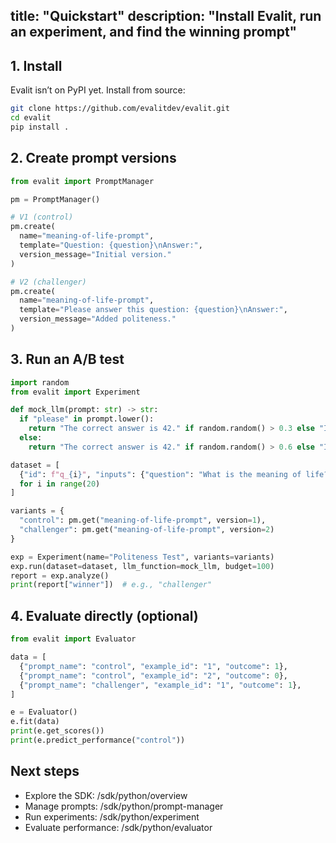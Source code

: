 title: "Quickstart"
description: "Install Evalit, run an experiment, and find the winning prompt"
---

## 1. Install

Evalit isn’t on PyPI yet. Install from source:

```bash
git clone https://github.com/evalitdev/evalit.git
cd evalit
pip install .
```

## 2. Create prompt versions

```python
from evalit import PromptManager

pm = PromptManager()

# V1 (control)
pm.create(
  name="meaning-of-life-prompt",
  template="Question: {question}\nAnswer:",
  version_message="Initial version."
)

# V2 (challenger)
pm.create(
  name="meaning-of-life-prompt",
  template="Please answer this question: {question}\nAnswer:",
  version_message="Added politeness."
)
```

## 3. Run an A/B test

```python
import random
from evalit import Experiment

def mock_llm(prompt: str) -> str:
  if "please" in prompt.lower():
    return "The correct answer is 42." if random.random() > 0.3 else "I don't know."
  else:
    return "The correct answer is 42." if random.random() > 0.6 else "I don't know."

dataset = [
  {"id": f"q_{i}", "inputs": {"question": "What is the meaning of life?"}, "expected_output": "42"}
  for i in range(20)
]

variants = {
  "control": pm.get("meaning-of-life-prompt", version=1),
  "challenger": pm.get("meaning-of-life-prompt", version=2)
}

exp = Experiment(name="Politeness Test", variants=variants)
exp.run(dataset=dataset, llm_function=mock_llm, budget=100)
report = exp.analyze()
print(report["winner"])  # e.g., "challenger"
```

## 4. Evaluate directly (optional)

```python
from evalit import Evaluator

data = [
  {"prompt_name": "control", "example_id": "1", "outcome": 1},
  {"prompt_name": "control", "example_id": "2", "outcome": 0},
  {"prompt_name": "challenger", "example_id": "1", "outcome": 1},
]

e = Evaluator()
e.fit(data)
print(e.get_scores())
print(e.predict_performance("control"))
```

## Next steps

- Explore the SDK: /sdk/python/overview
- Manage prompts: /sdk/python/prompt-manager
- Run experiments: /sdk/python/experiment
- Evaluate performance: /sdk/python/evaluator

